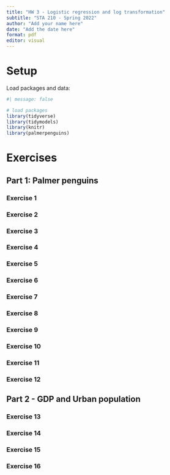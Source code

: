 ```yaml
---
title: "HW 3 - Logistic regression and log transformation"
subtitle: "STA 210 - Spring 2022"
author: "Add your name here"
date: "Add the date here"
format: pdf
editor: visual
---
```


# Setup

Load packages and data:

```r
#| message: false

# load packages
library(tidyverse)
library(tidymodels)
library(knitr)
library(palmerpenguins)
```

# Exercises

## Part 1: Palmer penguins

### Exercise 1

### Exercise 2

### Exercise 3

### Exercise 4

### Exercise 5

### Exercise 6

### Exercise 7

### Exercise 8

### Exercise 9

### Exercise 10

### Exercise 11

### Exercise 12

\pagebreak

## Part 2 - GDP and Urban population

### Exercise 13

### Exercise 14

### Exercise 15

### Exercise 16
